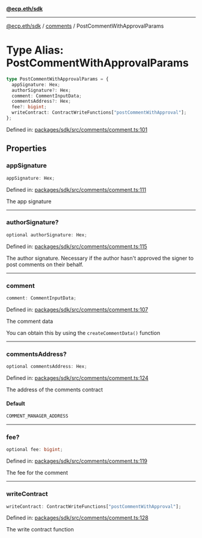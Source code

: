 [**@ecp.eth/sdk**](../../index.mdx)

***

[@ecp.eth/sdk](/sdk-reference/index.mdx) / [comments](/sdk-reference/comments/index.mdx) / PostCommentWithApprovalParams

# Type Alias: PostCommentWithApprovalParams

```ts
type PostCommentWithApprovalParams = {
  appSignature: Hex;
  authorSignature?: Hex;
  comment: CommentInputData;
  commentsAddress?: Hex;
  fee?: bigint;
  writeContract: ContractWriteFunctions["postCommentWithApproval"];
};
```

Defined in: [packages/sdk/src/comments/comment.ts:101](https://github.com/ecp-eth/comments-monorepo/blob/main/packages/sdk/src/comments/comment.ts#L101)

## Properties

### appSignature

```ts
appSignature: Hex;
```

Defined in: [packages/sdk/src/comments/comment.ts:111](https://github.com/ecp-eth/comments-monorepo/blob/main/packages/sdk/src/comments/comment.ts#L111)

The app signature

***

### authorSignature?

```ts
optional authorSignature: Hex;
```

Defined in: [packages/sdk/src/comments/comment.ts:115](https://github.com/ecp-eth/comments-monorepo/blob/main/packages/sdk/src/comments/comment.ts#L115)

The author signature. Necessary if the author hasn't approved the signer to post comments on their behalf.

***

### comment

```ts
comment: CommentInputData;
```

Defined in: [packages/sdk/src/comments/comment.ts:107](https://github.com/ecp-eth/comments-monorepo/blob/main/packages/sdk/src/comments/comment.ts#L107)

The comment data

You can obtain this by using the `createCommentData()` function

***

### commentsAddress?

```ts
optional commentsAddress: Hex;
```

Defined in: [packages/sdk/src/comments/comment.ts:124](https://github.com/ecp-eth/comments-monorepo/blob/main/packages/sdk/src/comments/comment.ts#L124)

The address of the comments contract

#### Default

```ts
COMMENT_MANAGER_ADDRESS
```

***

### fee?

```ts
optional fee: bigint;
```

Defined in: [packages/sdk/src/comments/comment.ts:119](https://github.com/ecp-eth/comments-monorepo/blob/main/packages/sdk/src/comments/comment.ts#L119)

The fee for the comment

***

### writeContract

```ts
writeContract: ContractWriteFunctions["postCommentWithApproval"];
```

Defined in: [packages/sdk/src/comments/comment.ts:128](https://github.com/ecp-eth/comments-monorepo/blob/main/packages/sdk/src/comments/comment.ts#L128)

The write contract function
